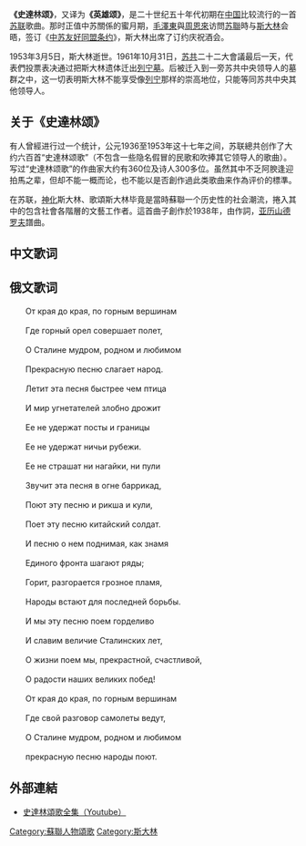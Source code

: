 {{unreferenced|time=2015-02-28T14:21:26+00:00}}
'''《史達林颂》'''，又译为'''《英雄颂》'''，是二十世纪五十年代初期在[[中国|中国]]比较流行的一首[[苏联|苏联]]歌曲。那时正值中苏關係的蜜月期，[[毛澤東|毛澤東]]與[[周恩來|周恩來]]访問[[苏聯|苏聯]]時与[[斯大林|斯大林]]会晤，签订《[[中苏友好同盟条约|中苏友好同盟条约]]》，斯大林出席了订约庆祝酒会。

1953年3月5日，斯大林逝世。1961年10月31日，[[苏共|苏共]]二十二大會議最后一天，代表們投票表决通过把斯大林遗体迁出[[列宁墓|列宁墓]]。后被迁入到一旁苏共中央领导人的墓群之中，这一切表明斯大林不能享受像[[列宁|列宁]]那样的崇高地位，只能等同苏共中央其他领导人。

== 关于《史達林颂》==
有人曾經进行过一个统计，公元1936至1953年这十七年之间，苏联總共创作了大约六百首“史達林颂歌”（不包含一些隐名假冒的民歌和吹捧其它领导人的歌曲）。写过“史達林颂歌”的作曲家大约有360位及诗人300多位。虽然其中不乏阿腴逢迎拍馬之辈，但却不能一概而论，也不能以是否創作過此类歌曲来作為评价的標準。

在苏联，[[神化|神化]]斯大林、歌頌斯大林毕竟是當時蘇聯一个历史性的社会潮流，捲入其中的包含社會各階層的文藝工作者。這首曲子創作於1938年，由{{link-ru|尼古拉·米哈伊洛维奇·伊纽什金|Инюшкин, Николай Михайлович|伊纽什金}}作詞，[[亚历山大·瓦西里耶维奇·亚历山德罗夫|亚历山德罗夫]]譜曲。

== 中文歌词 ==

<!--请检查歌词版权-->
{{cquote|从边疆到边疆，沿着高山峻岭，那自由的雄鹰飞翔的地方。为斯大林英明领袖，我们亲爱的领袖，人民编了美丽的歌，同声来歌唱！为斯大林英明领袖，我们亲爱的领袖，人民编了美丽的歌，同声来歌唱！ 

这歌声的传扬，赛过小鸟飞翔，让全世界压迫者听了失魂丧胆。这歌声飞扬，越过一切的境界。不论是岗哨和国界都不能阻挡！这歌声飞扬，越过一切的境界，不论是岗哨和国界都不能阻挡！ 

从边疆到边疆，沿着高山峻岭，那勇猛的雄鹰飞翔的地方。为斯大林英明领袖，我们亲爱的领袖，人民都把美丽的歌，同声来歌唱！为斯大林英明领袖，我们亲爱的领袖，人民编了美丽的歌，同声来歌唱！啊，斯大林，你英明而亲爱的领袖，人民都把美丽的歌曲来歌唱！来歌唱！}}

==俄文歌词==
　　От края до края, по горным вершинам 

　　Где горный орел совершает полет, 

　　О Сталине мудром, родном и любимом 

　　Прекрасную песню слагает народ. 

　　Летит эта песня быстрее чем птица 

　　И мир угнетателей злобно дрожит 

　　Ее не удержат посты и границы 

　　Ее не удержат ничьи рубежи. 

　　Ее не страшат ни нагайки, ни пули 

　　Звучит эта песня в огне баррикад, 

　　Поют эту песню и рикша и кули, 

　　Поет эту песню китайский солдат. 

　　И песню о нем поднимая, как знамя 

　　Единого фронта шагают ряды; 

　　Горит, разгорается грозное пламя, 

　　Народы встают для последней борьбы. 

　　И мы эту песню поем горделиво 

　　И славим величие Сталинских лет, 

　　О жизни поем мы, прекрастной, счастливой, 

　　О радости наших великих побед! 

　　От края до края, по горным вершинам 

　　Где свой разговор самолеты ведут, 

　　О Сталине мудром, родном и любимом 

　　прекрасную песню народы поют. 

==外部連結==
* [https://www.youtube.com/watch?v=nokouGXczWA 史達林頌歌全集（Youtube）]{{Wayback|url=https://www.youtube.com/watch?v=nokouGXczWA |date=20190221160633 }}

[[Category:蘇聯人物頌歌|Category:蘇聯人物頌歌]]
[[Category:斯大林|Category:斯大林]]